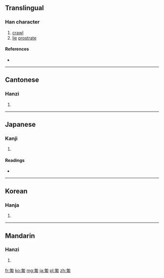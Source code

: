 ==Translingual==

===Han character===
{{Han char|rn=20|rad=勹|as=07|sn=9|four=2722<sub>0</sub>|canj=心戈十月 (PIJB)|ids=⿹[[勹]][[甫]]}}

# [[crawl]]
# [[lie]] [[prostrate]]

====References====
* {{Han ref|kx=0151.170|dkj=02527|dj=0340.230|hdz=10259.040|uh=530D|ud=21261|bh=AB6D|bd=43885}}

----

==Cantonese==

===Hanzi===
{{yue-hanzi|jyut=[[pou4]]|y=pou4}}

# {{defn|lang=yue|sort=勹07}}

----

==Japanese==

===Kanji===
{{ja-kanji|grade=|rs=勹07}}

# {{defn|lang=ja|sort=勹07}}

====Readings====
* {{ja-readings|on=[[ほ]] (ho)|kun=[[はう]] (hau)}}

----

==Korean==

===Hanja===
{{ko-hanja|hangeul=포|rv=po|mr=p'o}}

# {{defn|lang=ko|sort=勹07}}

----

==Mandarin==

===Hanzi===
{{cmn-hanzi|pin=[[pú]] ([[pu2]])|wg=p'u<sup>2</sup>}}

# {{defn|lang=cmn|sort=勹07}}

[[fr:匍]]
[[ko:匍]]
[[mg:匍]]
[[ja:匍]]
[[pl:匍]]
[[zh:匍]]